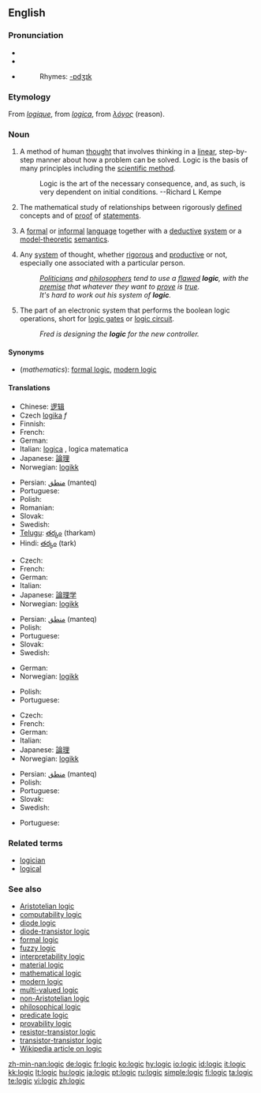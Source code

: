 {{wikipedia|dab=logic (disambiguation)|logic}}
==English==

===Pronunciation===
*{{AHD|lŏj'ĭk}}
*{{IPA|/ˈlɒdʒɪk/}}
*{{SAMPA|/"lQdZIk/}}
*:Rhymes: [[Rhymes:English:-ɒdʒɪk|-ɒdʒɪk]]

===Etymology===
From {{OF.}} ''[[logique#Old French|logique]]'', from {{L.}} ''[[logica#Latin|logica]]'', from {{AGr.}} ''[[λόγος]]'' (reason).

===Noun===
{{wikipedia}}
{{en-noun|s|-}}

# {{uncountable}} A method of human [[thought]] that involves thinking in a [[linear]], step-by-step manner about how a problem can be solved. Logic is the basis of many principles including the [[scientific method]].
#:Logic is the art of the necessary consequence, and, as such, is very dependent on initial conditions.  --Richard L Kempe
# {{uncountable}} {{mathematics}} The mathematical study of relationships between rigorously [[define]]d concepts and of [[proof]] of [[statement]]s.
# {{countable}} {{mathematics}}  A [[formal]] or [[informal]] [[language]] together with a [[deductive]] [[system]] or a [[model theory|model-theoretic]] [[semantics]].
# {{uncountable}} Any [[system]] of thought, whether [[rigorous]] and [[productive]] or not, especially one associated with a particular person.
#:''[[politician|Politicians]] and [[philosopher]]s tend to use a [[flaw]]ed '''logic''', with the [[premise]] that whatever they want to [[prove]] is [[true]].''
#:''It's hard to work out his system of '''logic'''.''
# {{uncountable}} The part of an electronic system that performs the boolean logic operations, short for [[logic gate]]s or [[logic circuit]].
#:''Fred is designing the '''logic''' for the new controller.''

====Synonyms====
*(''mathematics''): [[formal logic]], [[modern logic]]

====Translations====
{{trans-top|method of human thought}}
* Chinese: [[逻辑]]
* Czech [[logika]] ''f''
* Finnish: {{t+|fi|logiikka}}
* French: {{t+|fr|logique|f}}
* German: {{t-|de|Logik|f}}
* Italian: [[logica#Italian|logica]] {{f}}, logica matematica
* Japanese: [[論理]]
* Norwegian: [[logikk]] {{m}}
{{trans-mid}}
* Persian: [[منطق]] (manteq)
* Portuguese: {{t+|pt|lógica|f}}
* Polish: {{t-|pl|logika|f}}
* Romanian: {{t|ro|logică|f}}
* Slovak: {{t-|sk|logika|f}}
* Swedish: {{t+|sv|logik|c}}
* [[Telugu]]: [[తర్కం]] (tharkam)
* Hindi: [[తర్కం]] (tark)
{{trans-bottom}}

{{trans-top|mathematical study}}
* Czech: {{t-|cs|logika|f}}
* French: {{t+|fr|logique|f}}
* German: {{t-|de|Logik|f}}
* Italian: {{t+|it|logica|f}}
* Japanese: [[論理学]]
* Norwegian: [[logikk]] {{m}}
{{trans-mid}}
* Persian: [[منطق]] (manteq)
* Polish: {{t-|pl|logika|f}}
* Portuguese: {{t+|pt|lógica|f}}
* Slovak: {{t-|sk|logika|f}}
* Swedish: {{t+|sv|logik|c}}
{{trans-bottom}}

{{trans-top|formal or informal language}}
* German: {{t-|de|Logik|f}}
* Norwegian: [[logikk]] {{m}}
{{trans-mid}}
* Polish: {{t-|pl|logika|f}}
* Portuguese: {{t+|pt|lógica|f}}
{{trans-bottom}}

{{trans-top|any system of thought, irrespective of its rigor or productiveness}}
* Czech: {{t-|cs|logika|f}}
* French: {{t+|fr|logique|f}}
* German: {{t-|de|Logik|f}}
* Italian: {{t+|it|logica|f}}
* Japanese: [[論理]]
* Norwegian: [[logikk]] {{m}}
{{trans-mid}}
* Persian: [[منطق]] (manteq)
* Polish: {{t-|pl|logika|f}}
* Portuguese: {{t+|pt|lógica|f}}
* Slovak: {{t-|sk|logika|f}}
* Swedish: {{t+|sv|logik|c}}
{{trans-bottom}}

{{trans-top|part of an electronic system that performs the boolean logic operations}}
{{trans-mid}}
* Portuguese: {{t+|pt|lógica|f}}
{{trans-bottom}}

===Related terms===
*[[logician]]
*[[logical]]

===See also===
*[[Aristotelian logic]]
*[[computability logic]]
*[[diode logic]]
*[[diode-transistor logic]]
*[[formal logic]]
*[[fuzzy logic]]
*[[interpretability logic]]
*[[material logic]]
*[[mathematical logic]]
*[[modern logic]]
*[[multi-valued logic]]
*[[non-Aristotelian logic]]
*[[philosophical logic]]
*[[predicate logic]]
*[[provability logic]]
*[[resistor-transistor logic]]
*[[transistor-transistor logic]]
*[[w:Logic|Wikipedia article on logic]]

[[zh-min-nan:logic]]
[[de:logic]]
[[fr:logic]]
[[ko:logic]]
[[hy:logic]]
[[io:logic]]
[[id:logic]]
[[it:logic]]
[[kk:logic]]
[[lt:logic]]
[[hu:logic]]
[[ja:logic]]
[[pt:logic]]
[[ru:logic]]
[[simple:logic]]
[[fi:logic]]
[[ta:logic]]
[[te:logic]]
[[vi:logic]]
[[zh:logic]]